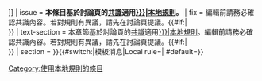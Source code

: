 {{ambox
| type       = notice
| image = [[File:Nuvola apps important blue.svg|{{#if:{{{section|}}}|25px|40px}}]]
| issue       = '''本條目基於討論頁的[[Wikipedia:共识|共識]]適用[[{{{1|{{TALKPAGENAME}}}}}|本地規則]]。'''
| fix = 編輯前請務必確認共識內容。若對規則有異議，請先在討論頁提議。{{#if:{{{summary|}}}|<br />{{{summary}}}}}
| text-section = 本章節基於討論頁的[[Wikipedia:共识|共識]]適用[[{{{1|{{TALKPAGENAME}}}}}|本地規則]]。編輯前請務必確認共識內容。若對規則有異議，請先在討論頁提議。{{#if:{{{summary|}}}|<br />{{{summary}}}}} 
| section = {{{section|}}}
}}<includeonly>{{#switch:{{BASEPAGENAME}}|模板消息|Local rule=| #default=[[Category:使用本地規則的條目]]}}</includeonly><noinclude>
{{Documentation}}
</noinclude>